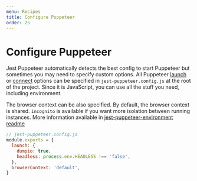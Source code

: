 ```yaml
---
menu: Recipes
title: Configure Puppeteer
order: 25
---
```


# Configure Puppeteer

Jest Puppeteer automatically detects the best config to start Puppeteer but sometimes you may need to specify custom options. All Puppeteer [launch](https://github.com/GoogleChrome/puppeteer/blob/master/docs/api.md#puppeteerlaunchoptions) or [connect](https://github.com/GoogleChrome/puppeteer/blob/master/docs/api.md#puppeteerconnectoptions) options can be specified in `jest-puppeteer.config.js` at the root of the project. Since it is JavaScript, you can use all the stuff you need, including environment.

The browser context can be also specified. By default, the browser context is shared. `incognito` is available if you want more isolation between running instances. More information available in [jest-puppeteer-environment readme](https://github.com/smooth-code/jest-puppeteer/blob/master/packages/jest-environment-puppeteer/README.md)

```js
// jest-puppeteer.config.js
module.exports = {
  launch: {
    dumpio: true,
    headless: process.env.HEADLESS !== 'false',
  },
  browserContext: 'default',
}
```
